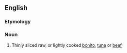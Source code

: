 ==English==

===Etymology===
{{Ja.}}

===Noun===
{{en-noun}}

# Thinly sliced raw, or lightly cooked [[bonito]], [[tuna]] or [[beef]]